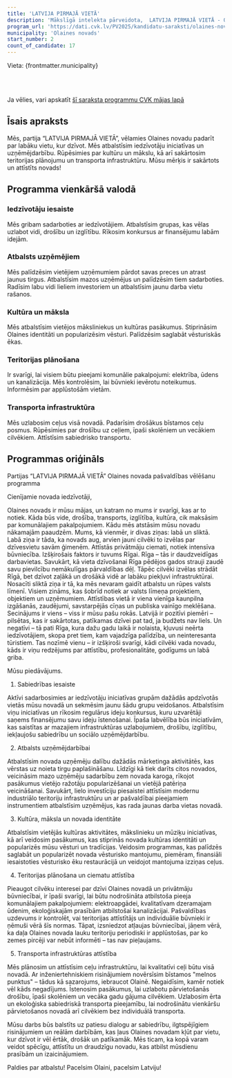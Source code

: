 ```yaml
---
title: 'LATVIJA PIRMAJĀ VIETĀ'
description: 'Mākslīgā intelekta pārveidota,  LATVIJA PIRMAJĀ VIETĀ - Olaines novads programma vienkāršā valodā'
program_url: 'https://dati.cvk.lv/PV2025/kandidatu-saraksti/olaines-novads/latvija-pirmaja-vieta'
municipality: 'Olaines novads'
start_number: 2
count_of_candidate: 17
---
```



Vieta: {frontmatter.municipality}<br/>

<Badge text="Sabiedrības iesaiste" variant="note" size="small" /> <Badge text="Uzņēmējdarbības atbalsts" variant="note" size="small" /> <Badge text="Kultūras un mākslas veicināšana" variant="note" size="small" /> <Badge text="Teritorijas plānošana" variant="note" size="small" /> <Badge text="Transporta infrastruktūras attīstība" variant="note" size="small" />

<br/><br/> 

<Card title='Šis ir mākslīga intelekta ģenerēts apraksts' icon='starlight'>
    Ja vēlies, vari apskatīt <a href={frontmatter.program_url} target='_blank'>šī saraksta programmu CVK mājas lapā</a>
    </Card>

## Īsais apraksts

Mēs, partija “LATVIJA PIRMAJĀ VIETĀ”, vēlamies Olaines novadu padarīt par labāku vietu, kur dzīvot. Mēs atbalstīsim iedzīvotāju iniciatīvas un uzņēmējdarbību. Rūpēsimies par kultūru un mākslu, kā arī sakārtosim teritorijas plānojumu un transporta infrastruktūru. Mūsu mērķis ir sakārtots un attīstīts novads!

## Programma vienkāršā valodā

### Iedzīvotāju iesaiste

Mēs gribam sadarboties ar iedzīvotājiem. Atbalstīsim grupas, kas vēlas uzlabot vidi, drošību un izglītību. Rīkosim konkursus ar finansējumu labām idejām.

### Atbalsts uzņēmējiem

Mēs palīdzēsim vietējiem uzņēmumiem pārdot savas preces un atrast jaunus tirgus. Atbalstīsim mazos uzņēmējus un palīdzēsim tiem sadarboties. Radīsim labu vidi lieliem investoriem un atbalstīsim jaunu darba vietu rašanos.

### Kultūra un māksla

Mēs atbalstīsim vietējos māksliniekus un kultūras pasākumus. Stiprināsim Olaines identitāti un popularizēsim vēsturi. Palīdzēsim saglabāt vēsturiskās ēkas.

### Teritorijas plānošana

Ir svarīgi, lai visiem būtu pieejami komunālie pakalpojumi: elektrība, ūdens un kanalizācija. Mēs kontrolēsim, lai būvnieki ievērotu noteikumus. Informēsim par applūstošām vietām.

### Transporta infrastruktūra

Mēs uzlabosim ceļus visā novadā. Padarīsim drošākus bīstamos ceļu posmus. Rūpēsimies par drošību uz ceļiem, īpaši skolēniem un vecākiem cilvēkiem. Attīstīsim sabiedrisko transportu.

## Programmas oriģināls

Partijas “LATVIJA PIRMAJĀ VIETĀ” Olaines novada pašvaldības vēlēšanu programma

Cienījamie novada iedzīvotāji,

Olaines novads ir mūsu mājas, un katram no mums ir svarīgi, kas ar to notiek. Kāda būs vide, drošība, transports, izglītība, kultūra, cik maksāsim par komunālajiem pakalpojumiem. Kādu mēs atstāsim mūsu novadu nākamajām paaudzēm.
Mums, kā vienmēr, ir divas ziņas: labā un sliktā.
Labā ziņa ir tāda, ka novads aug, arvien jauni cilvēki to izvēlas par dzīvesvietu savām ģimenēm. Attīstās privātmāju ciemati, notiek intensīva būvniecība. Izšķirošais faktors ir tuvums Rīgai. Rīga – tās ir daudzveidīgas darbavietas. Savukārt, kā vieta dzīvošanai Rīga pēdējos gados strauji zaudē savu pievilcību nemākulīgas pārvaldības dēļ. Tāpēc cilvēki izvēlas strādāt Rīgā, bet dzīvot zaļākā un drošākā vidē ar labāku piekļuvi infrastruktūrai.
Nosacīti sliktā ziņa ir tā, ka mēs nevaram gaidīt atbalstu un rūpes valsts līmenī. Visiem zināms, kas šobrīd notiek ar valsts līmeņa projektiem, objektiem un uzņēmumiem. Attīstības vietā ir viena vienīga kaunpilna izgāšanās, zaudējumi, savstarpējās cīņas un publiska vainīgo meklēšana.
Secinājums ir viens – viss ir mūsu pašu rokās. Latvijā ir pozitīvi piemēri – pilsētas, kas ir sakārtotas, patīkamas dzīvei pat tad, ja budžets nav liels. Un negatīvi – tā pati Rīga, kura dažu gadu laikā ir nolaista, kļuvusi neērta iedzīvotājiem, skopa pret tiem, kam vajadzīga palīdzība, un neinteresanta tūristiem.
Tas nozīmē vienu – ir izšķiroši svarīgi, kādi cilvēki vada novadu, kāds ir viņu redzējums par attīstību, profesionalitāte, godīgums un labā griba.

Mūsu piedāvājums.

1. Sabiedrības iesaiste

Aktīvi sadarbosimies ar iedzīvotāju iniciatīvas grupām dažādās apdzīvotās vietās mūsu novadā un sekmēsim jaunu šādu grupu veidošanos. Atbalstīsim viņu iniciatīvas un rīkosim regulārus ideju konkursus, kuru uzvarētāji saņems finansējumu savu ideju īstenošanai. Īpaša labvēlība būs iniciatīvām, kas saistītas ar mazajiem infrastruktūras uzlabojumiem, drošību, izglītību, iekļaujošu sabiedrību un sociālo uzņēmējdarbību.

2. Atbalsts uzņēmējdarbībai

Atbalstīsim novada uzņēmēju dalību dažādās mārketinga aktivitātēs, kas vērstas uz noieta tirgu paplašināšanu. Līdzīgi kā tiek darīts citos novados, veicināsim mazo uzņēmēju sadarbību zem novada karoga, rīkojot pasākumus vietējo ražotāju popularizēšanai un vietējā patēriņa veicināšanai. Savukārt, lielo investīciju piesaistei attīstīsim modernu industriālo teritoriju infrastruktūru un ar pašvaldībai pieejamiem instrumentiem atbalstīsim uzņēmējus, kas rada jaunas darba vietas novadā.

3. Kultūra, māksla un novada identitāte

Atbalstīsim vietējās kultūras aktivitātes, mākslinieku un mūziķu iniciatīvas, kā arī veidosim pasākumus, kas stiprinās novada kultūras identitāti un popularizēs mūsu vēsturi un tradīcijas.
Veidosim programmas, kas palīdzēs saglabāt un popularizēt novada vēsturisko mantojumu, piemēram, finansiāli iesaistoties vēsturisko ēku restaurācijā un veidojot mantojuma izziņas ceļus.

4. Teritorijas plānošana un ciematu attīstība

Pieaugot cilvēku interesei par dzīvi Olaines novadā un privātmāju būvniecībai, ir īpaši svarīgi, lai būtu nodrošināta atbilstoša pieeja komunālajiem pakalpojumiem: elektroapgādei, kvalitatīvam dzeramajam ūdenim, ekoloģiskajām prasībām atbilstošai kanalizācijai. Pašvaldības uzdevums ir kontrolēt, vai teritorijas attīstītājs un individuālie būvnieki ir ņēmuši vērā šīs normas. Tāpat, izsniedzot atļaujas būvniecībai, jāņem vērā, ka daļa Olaines novada lauku teritoriju periodiski ir applūstošas, par ko zemes pircēji var nebūt informēti – tas nav pieļaujams.

5. Transporta infrastruktūras attīstība

Mēs plānosim un attīstīsim ceļu infrastruktūru, lai kvalitatīvi ceļi būtu visā novadā. Ar inženiertehniskiem risinājumiem novērsīsim bīstamos "melnos punktus" – tādus kā sazarojums, iebraucot Olainē. Negaidīsim, kamēr notiek vēl kāds negadījums. Īstenosim pasākumus, lai uzlabotu pārvietošanās drošību, īpaši skolēniem un vecāka gadu gājuma cilvēkiem. Uzlabosim ērta un ekoloģiska sabiedriskā transporta pieejamību, lai nodrošinātu vienkāršu pārvietošanos novadā arī cilvēkiem bez individuālā transporta.

Mūsu darbs būs balstīts uz patiesu dialogu ar sabiedrību, ilgtspējīgiem risinājumiem un reālām darbībām, kas ļaus Olaines novadam kļūt par vietu, kur dzīvot ir vēl ērtāk, drošāk un patīkamāk. Mēs ticam, ka kopā varam veidot spēcīgu, attīstītu un draudzīgu novadu, kas atbilst mūsdienu prasībām un izaicinājumiem.

Paldies par atbalstu! Pacelsim Olaini, pacelsim Latviju!
